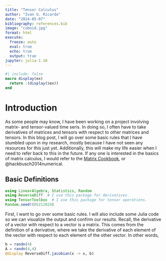 ```yaml
---
title: "Tensor Calculus"
author: "Ivan U. Ricardo"
date: "2024-05-07"
bibliography: references.bib
image: "cuboid.jpg"
format: html
execute:
  freeze: auto
  eval: true
  echo: true
  output: true
jupyter: julia-1.10
---
```

```julia
#| include: false
macro display(ex)
  return :(display($ex))
end
```

# Introduction

As some people may know, I have been working on a project involving matrix- and tensor-valued time seris.
In doing so, I often have to take derivatives of matrices and tensors with respect to other matrices and tensors.
In this blog post, I will go over some basic rules that I have stumbled upon in my research, mostly because I have not seen any resources for this just yet.
Additionally, this will make my life easier when I need to refer back to this in the future.
If any one is interested in the basics of matrix calculus, I would refer to the [Matrix Cookbook](https://www.math.uwaterloo.ca/~hwolkowi/matrixcookbook.pdf), or @hackbusch2014numerical.

## Basic Definitions

```julia
using LinearAlgebra, Statistics, Random
using ReverseDiff  # I use this package for derivatives.
using TensorToolbox  # I use this package for tensor operations.
Random.seed!(05212024)
```

First, I want to go over some basic rules.
I will also include some Julia code so we can visualize the output and confirm our results.
Recall, the derivative of a vector with respect to a vector is a matrix.
This comes from the definition of a derivative, where we take the derivative of each element of the vector with respect to each element of the other vector.
In other words,
```julia
b = randn(4)
A = randn(4,4)
@display ReverseDiff.jacobian(x -> x, b)
```



